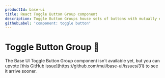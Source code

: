 ```yaml
---
productId: base-ui
title: React Toggle Button Group component
description: Toggle Button Groups house sets of buttons with mutually exclusive actions.
githubLabel: 'component: toggle button'
---
```


# Toggle Button Group 🚧

<Description />

<Callout type="warning">
  The Base UI Toggle Button Group component isn't available yet, but you can upvote [this GitHub
  issue](https://github.com/mui/base-ui/issues/31) to see it arrive sooner.
</Callout>
